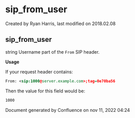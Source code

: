 
# sip_from_user 

 Created by  Ryan Harris, last modified on 2018.02.08

## sip_from_user

string Username part of the `From` SIP header.

**Usage**

If your request header contains:

```xml
From: <sip:1000@server.example.com>;tag=0e70ba56
```

Then the value for this field would be:

```xml
1000
```

Document generated by Confluence on nov 11, 2022 04:24
